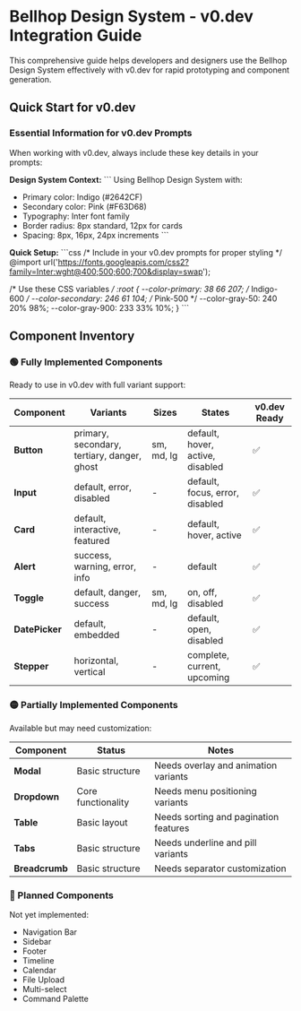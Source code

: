 # Bellhop Design System - v0.dev Integration Guide

This comprehensive guide helps developers and designers use the Bellhop Design System effectively with v0.dev for rapid prototyping and component generation.

## Quick Start for v0.dev

### Essential Information for v0.dev Prompts

When working with v0.dev, always include these key details in your prompts:

**Design System Context:**
\`\`\`
Using Bellhop Design System with:
- Primary color: Indigo (#2642CF)
- Secondary color: Pink (#F63D68)
- Typography: Inter font family
- Border radius: 8px standard, 12px for cards
- Spacing: 8px, 16px, 24px increments
\`\`\`

**Quick Setup:**
\`\`\`css
/* Include in your v0.dev prompts for proper styling */
@import url('https://fonts.googleapis.com/css2?family=Inter:wght@400;500;600;700&display=swap');

/* Use these CSS variables */
:root {
  --color-primary: 38 66 207; /* Indigo-600 */
  --color-secondary: 246 61 104; /* Pink-500 */
  --color-gray-50: 240 20% 98%;
  --color-gray-900: 233 33% 10%;
}
\`\`\`

## Component Inventory

### 🟢 Fully Implemented Components
Ready to use in v0.dev with full variant support:

| Component | Variants | Sizes | States | v0.dev Ready |
|-----------|----------|-------|--------|--------------|
| **Button** | primary, secondary, tertiary, danger, ghost | sm, md, lg | default, hover, active, disabled | ✅ |
| **Input** | default, error, disabled | - | default, focus, error, disabled | ✅ |
| **Card** | default, interactive, featured | - | default, hover, active | ✅ |
| **Alert** | success, warning, error, info | - | default | ✅ |
| **Toggle** | default, danger, success | sm, md, lg | on, off, disabled | ✅ |
| **DatePicker** | default, embedded | - | default, open, disabled | ✅ |
| **Stepper** | horizontal, vertical | - | complete, current, upcoming | ✅ |

### 🟡 Partially Implemented Components
Available but may need customization:

| Component | Status | Notes |
|-----------|--------|-------|
| **Modal** | Basic structure | Needs overlay and animation variants |
| **Dropdown** | Core functionality | Needs menu positioning variants |
| **Table** | Basic layout | Needs sorting and pagination features |
| **Tabs** | Basic structure | Needs underline and pill variants |
| **Breadcrumb** | Basic structure | Needs separator customization |

### 🔴 Planned Components
Not yet implemented:

- Navigation Bar
- Sidebar
- Footer
- Timeline
- Calendar
- File Upload
- Multi-select
- Command Palette
